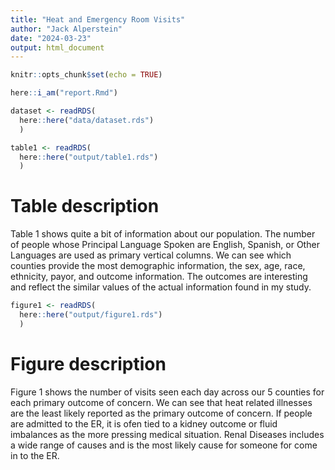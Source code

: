 ```yaml
---
title: "Heat and Emergency Room Visits"
author: "Jack Alperstein"
date: "2024-03-23"
output: html_document
---
```


```r
knitr::opts_chunk$set(echo = TRUE)
```

```r
here::i_am("report.Rmd")

dataset <- readRDS(
  here::here("data/dataset.rds")
  )
```

```r
table1 <- readRDS(
  here::here("output/table1.rds")
  )
```
# Table description
Table 1 shows quite a bit of information about our population. The number of people whose Principal Language Spoken are English, Spanish, or Other Languages are used as primary vertical columns. We can see which counties provide the most demographic information, the sex, age, race, ethnicity, payor, and outcome information. The outcomes are interesting and reflect the similar values of the actual information found in my study. 



```r
figure1 <- readRDS(
  here::here("output/figure1.rds")
  )
```
# Figure description

Figure 1 shows the number of visits seen each day across our 5 counties for each primary outcome of concern. We can see that heat related illnesses are the least likely reported as the primary outcome of concern. If people are admitted to the ER, it is ofen tied to a kidney outcome or fluid imbalances as the more pressing medical situation. Renal Diseases includes a wide range of causes and is the most likely cause for someone for come in to the ER. 

